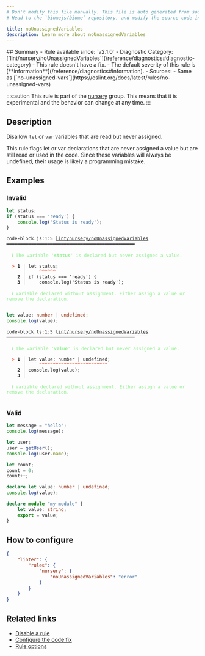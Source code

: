 ```yaml
---
# Don't modify this file manually. This file is auto generated from source, and you will lose your changes next time the website is built.
# Head to the `biomejs/biome` repository, and modify the source code in there.

title: noUnassignedVariables
description: Learn more about noUnassignedVariables
---
```


<Tabs>
<TabItem label="JavaScript (and super languages)" icon="seti:javascript">
## Summary
- Rule available since: `v2.1.0`
- Diagnostic Category: [`lint/nursery/noUnassignedVariables`](/reference/diagnostics#diagnostic-category)
- This rule doesn't have a fix.
- The default severity of this rule is [**information**](/reference/diagnostics#information).
- Sources: 
  - Same as [`no-unassigned-vars`](https://eslint.org/docs/latest/rules/no-unassigned-vars)

:::caution
This rule is part of the [nursery](/linter/rules/#nursery) group. This means that it is experimental and the behavior can change at any time.
:::
## Description
Disallow `let` or `var` variables that are read but never assigned.

This rule flags let or var declarations that are never assigned a value but are still read or used in the code.
Since these variables will always be undefined, their usage is likely a programming mistake.

## Examples

### Invalid

```js
let status;
if (status === 'ready') {
    console.log('Status is ready');
}
```

<pre class="language-text"><code class="language-text">code-block.js:1:5 <a href="https://biomejs.dev/linter/rules/no-unassigned-variables">lint/nursery/noUnassignedVariables</a> ━━━━━━━━━━━━━━━━━━━━━━━━━━━━━━━━━━━━━━━━━━━━━━━<br /><br />  <strong><span style="color: lightgreen;">ℹ</span></strong> <span style="color: lightgreen;">The variable '</span><span style="color: lightgreen;"><strong>status</strong></span><span style="color: lightgreen;">' is declared but never assigned a value.</span><br />  <br />  <strong><span style="color: Tomato;">&gt;</span></strong> <strong>1 │ </strong>let status;<br />   <strong>   │ </strong>    <strong><span style="color: Tomato;">^</span></strong><strong><span style="color: Tomato;">^</span></strong><strong><span style="color: Tomato;">^</span></strong><strong><span style="color: Tomato;">^</span></strong><strong><span style="color: Tomato;">^</span></strong><strong><span style="color: Tomato;">^</span></strong><br />    <strong>2 │ </strong>if (status === 'ready') &#123;<br />    <strong>3 │ </strong>    console.log('Status is ready');<br />  <br />  <strong><span style="color: lightgreen;">ℹ</span></strong> <span style="color: lightgreen;">Variable declared without assignment. Either assign a value or remove the declaration.</span><br />  <br /></code></pre>

```ts
let value: number | undefined;
console.log(value);
```

<pre class="language-text"><code class="language-text">code-block.ts:1:5 <a href="https://biomejs.dev/linter/rules/no-unassigned-variables">lint/nursery/noUnassignedVariables</a> ━━━━━━━━━━━━━━━━━━━━━━━━━━━━━━━━━━━━━━━━━━━━━━━<br /><br />  <strong><span style="color: lightgreen;">ℹ</span></strong> <span style="color: lightgreen;">The variable '</span><span style="color: lightgreen;"><strong>value</strong></span><span style="color: lightgreen;">' is declared but never assigned a value.</span><br />  <br />  <strong><span style="color: Tomato;">&gt;</span></strong> <strong>1 │ </strong>let value: number | undefined;<br />   <strong>   │ </strong>    <strong><span style="color: Tomato;">^</span></strong><strong><span style="color: Tomato;">^</span></strong><strong><span style="color: Tomato;">^</span></strong><strong><span style="color: Tomato;">^</span></strong><strong><span style="color: Tomato;">^</span></strong><strong><span style="color: Tomato;">^</span></strong><strong><span style="color: Tomato;">^</span></strong><strong><span style="color: Tomato;">^</span></strong><strong><span style="color: Tomato;">^</span></strong><strong><span style="color: Tomato;">^</span></strong><strong><span style="color: Tomato;">^</span></strong><strong><span style="color: Tomato;">^</span></strong><strong><span style="color: Tomato;">^</span></strong><strong><span style="color: Tomato;">^</span></strong><strong><span style="color: Tomato;">^</span></strong><strong><span style="color: Tomato;">^</span></strong><strong><span style="color: Tomato;">^</span></strong><strong><span style="color: Tomato;">^</span></strong><strong><span style="color: Tomato;">^</span></strong><strong><span style="color: Tomato;">^</span></strong><strong><span style="color: Tomato;">^</span></strong><strong><span style="color: Tomato;">^</span></strong><strong><span style="color: Tomato;">^</span></strong><strong><span style="color: Tomato;">^</span></strong><strong><span style="color: Tomato;">^</span></strong><br />    <strong>2 │ </strong>console.log(value);<br />    <strong>3 │ </strong><br />  <br />  <strong><span style="color: lightgreen;">ℹ</span></strong> <span style="color: lightgreen;">Variable declared without assignment. Either assign a value or remove the declaration.</span><br />  <br /></code></pre>

### Valid

```js
let message = "hello";
console.log(message);

let user;
user = getUser();
console.log(user.name);

let count;
count = 0;
count++;
```

```ts
declare let value: number | undefined;
console.log(value);

declare module "my-module" {
    let value: string;
    export = value;
}
```

## How to configure
```json title="biome.json"
{
	"linter": {
		"rules": {
			"nursery": {
				"noUnassignedVariables": "error"
			}
		}
	}
}

```
## Related links

- [Disable a rule](/linter/#disable-a-rule)
- [Configure the code fix](/linter#configure-the-code-fix)
- [Rule options](/linter/#rule-options)

</TabItem>
</Tabs>

